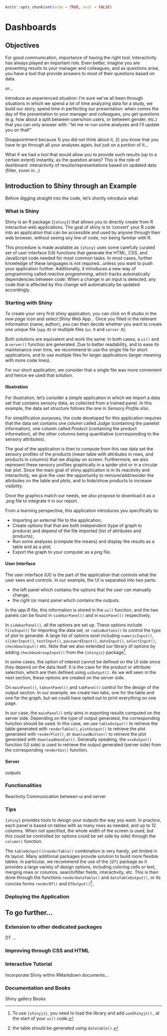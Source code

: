 ```r
knitr::opts_chunk$set(echo = TRUE, eval = FALSE)
```
# Dashboards {#dashboards}

## Objectives

For good communication, importance of having the right tool.
Interactivity has always played an important role.
Even better, imagine you are presenting results to your manager and colleagues, and as questions arise, you have a tool that provide answers to most of their questions based on data.

or...

Introduce an experienced situation: I'm sure we've all been through situations in which we spend a lot of time analyzing data for a study, we build our story, spend time in perfecting our presentation: when comes the day of the presentation to your manager and colleagues, you get questions (e.g. how about a split between users/non users, or between gender, etc.) that you can only answer with: "let me re-run some analyses and I'll update you on that!"

Disappointment because 1) you did not think about it, 2) you know that you have to go through all your analyses again, but just on a portion of it...

What if we had a tool that would allow you to provide such results (up to a certain extent) instantly, as the question arises?
This is the role of dashboard: interactivity of results/representations based on updated data (filter, zoom in...) 

## Introduction to Shiny through an Example

Before digging straight into the code, let's shortly introduce what 

### What is Shiny

Shiny is an R package (`{shiny}`) that allows you to directly create from R interactive web applications. The goal of shiny is to 'convert' your R code into an application that can be accessible and used by anyone through their web browser, without seeing any line of code, nor being familiar with R.

This procedure is made available as `{shiny}` uses some carefully curated set of user interface (UI) functions that generate the HTML, CSS, and JavaScript code needed for most common tasks. In most cases, further knowledge of these languages is not required...unless you want to push your application further. Additionally, it introduces a new way of programming called *reactive programming*, which tracks automatically dependencies between code: When a change in an input is detected, any code that is affected by this change will automatically be updated accordingly. 

### Starting with Shiny

To create your very first shiny application, you can click on R studio in the *new page* icon and select *Shiny Web App...*
Once you filled in the relevant information (name, author), you can then decide whether you want to create one unique file (`app.R`) or multiple files (`ui.R` and `server.R`).

Both solutions are equivalent and work the same: In both cases, a `ui()` and a `server()` function are generated. Due to better readability, and to ease its maintenance over time, we recommend to use the single file for short applications, and to use multiple files for larger applications (larger meaning with more code lines).

For our short application, we consider that a single file was more convenient and hence we used that solution.

#### Illustration 

For illustration, let's consider a simple application in which we import a data set that contains sensory data, as collected from a trained panel. In this example, the data set structure follows the one in *Sensory Profile.xlsx*. 

For simplification purposes, the code developed for this application requires that the data set contains one column called *Judge* (containing the panelist information), one column called *Product* (containing the product information), all the other columns being quantitative (corresponding to the sensory attributes).

The goal of the application is then to compute from this raw data set the sensory profiles of the products (mean table with attributes in rows, and products in columns) that we display on screen. Furthermore, we also represent these sensory profiles graphically in a spider plot or in a circular bar plot. 
Since the main goal of shiny application is in its reactivity and interactivity, we give the user the opportunity to remove/add/reorder the attributes on the table and plots, and to hide/show products to increase visibility.

Once the graphics match our needs, we also propose to download it as a *.png* file to integrate it in our report.

From a learning perspective, this application introduces you specifically to:

 - Importing an external file to the application;
 - Create options that that are both independent (type of graph to produce) and depend of the file imported (list of attributes and products);
 - Run some analyses (compute the means) and display the results as a table and as a plot;
 - Export the graph to your computer as a png file. 

#### User Interface

The user interface (UI) is the part of the application that controls what the user sees and controls. 
In our example, the UI is separated into two parts: 

 - the left panel which contains the options that the user can manually change; 
 - the right (or main) panel which contains the outputs.
 
In the *app.R* file, this information is stored in the `ui()` function, and the two panels can be found in `sidebarPanel()` and in `mainPanel()` respectively.

In `sidebarPanel()`, all the options are set up. These options include `fileInput()` for importing the data set, or `radioButtons()` to control the type of plot to generate. A large list of options exist including `numericInput()`, `sliderInput()`, `textInput()`, `passwordInput()`, `dateInput()`, `selectInput()`, `checkboxInput()` etc. Note that we also extended our library of options by adding `checkboxGroupInput()` from the `{shinyjs}` package^[To use `{shinyjs}`, you need to load the library and add `useShinyjs(),` at the start of your `ui()` code.].

In some cases, the option of interest cannot be defined on the UI side since they depend on the data itself. It is the case for the product or attribute selection, which are then defined using `uiOutput()`. As we will seen in the next section, these options are created on the server side.

On `mainPanel()`, `tabsetPanel()` and `tabPanel()` control for the design of the output section. In our example, we create two tabs, one for the table and one for the graph, but we could have opted out to print everything on one page. 

In our case, the `mainPanel()` only aims in exporting results computed on the server side. Depending on the type of output generated, the corresponding function should be used. In this case, we use `tableOutput()` to retrieve the table generated with `renderTable()`, `plotOutput()` to retrieve the plot generated with `renderPlot()`, or `downloadButton()` to retrieve the plot generated with `downloadHandler()`. Generally speaking, the `xxxOutput()` function (UI side) is used to retrieve the output generated (server side) from the corresponding `renderXxx()` function.

#### Server

outputs

### Functionalities

Reactivity
Communication between ui and server

### Tips

`{shiny}` provides tools to design your outputs the way you want. In practice, each panel is based on tables with as many rows as needed, and up to 12 columns. When not specified, the whole width of the screen is used, but this could be controlled (or options could be set side by side) through the `column()` function. 

The `tableOutput()`/`renderTable()` combination is very handy, yet limited in its layout. Many additional packages provide solution to build more flexible tables. In particular, we recommend the use of the `{DT}` package as it provides a large variety of design options, including coloring cells or text, merging rows or columns, search/filter fields, interactivity, etc. This is then done through the functions `renderDataTable()` and `dataTableOutput()`, or its concise forms `renderDT()` and `DTOutput()`^[the table should be generated using `datatable()`.]. 

### Deploying the Application

## To go further...

### Extension to other dedicated packages

DT
...

### Improving through CSS and HTML

### Interactive Tutorial

Incorporate Shiny within RMarkdown documents...

### Documentation and Books

Shiny gallery
Books